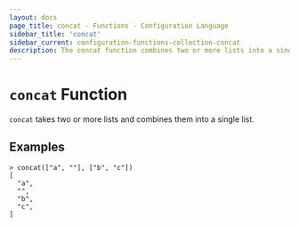 ```yaml
---
layout: docs
page_title: concat - Functions - Configuration Language
sidebar_title: 'concat'
sidebar_current: configuration-functions-collection-concat
description: The concat function combines two or more lists into a single list.
---
```


# `concat` Function

`concat` takes two or more lists and combines them into a single list.

## Examples

```
> concat(["a", ""], ["b", "c"])
[
  "a",
  "",
  "b",
  "c",
]
```
